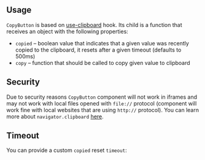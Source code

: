 

## Usage

`CopyButton` is based on [use-clipboard](/hooks/use-clipboard/) hook.
Its child is a function that receives an object with the following properties:

- `copied` – boolean value that indicates that a given value was recently copied to the clipboard, it resets after a given timeout (defaults to 500ms)
- `copy` – function that should be called to copy given value to clipboard

<Demo data={CopyButtonDemos.usage} />

## Security

Due to security reasons `CopyButton` component will not work in iframes and may not work with local files opened with `file://` protocol
(component will work fine with local websites that are using `http://` protocol). You can learn more about `navigator.clipboard` [here](https://web.dev/async-clipboard/).

## Timeout

You can provide a custom `copied` reset `timeout`:

<Demo data={CopyButtonDemos.timeout} />

<ServerComponentsIncompatible component="CopyButton" />
